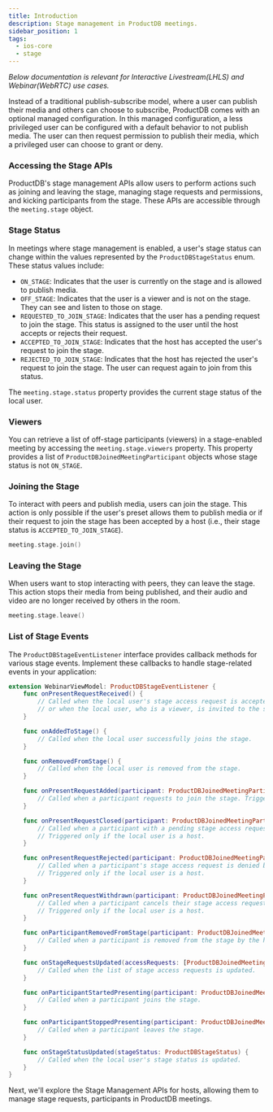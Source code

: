 ```yaml
---
title: Introduction
description: Stage management in ProductDB meetings.
sidebar_position: 1
tags:
  - ios-core
  - stage
---
```


_Below documentation is relevant for Interactive Livestream(LHLS) and Webinar(WebRTC) use cases._

Instead of a traditional publish-subscribe model, where a user can publish their media and others can choose to subscribe, ProductDB
comes with an optional managed configuration. In this managed configuration, a less privileged user can be configured with a
default behavior to not publish media. The user can then request permission to publish their media, which a privileged user can
choose to grant or deny.

### Accessing the Stage APIs

ProductDB's stage management APIs allow users to perform actions such as joining and leaving the stage, managing stage requests and
permissions, and kicking participants from the stage. These APIs are accessible through the `meeting.stage` object.

### Stage Status

In meetings where stage management is enabled, a user's stage status can change within the values represented by the `ProductDBStageStatus`
enum. These status values include:

- `ON_STAGE`: Indicates that the user is currently on the stage and is allowed to publish media.
- `OFF_STAGE`: Indicates that the user is a viewer and is not on the stage. They can see and listen to those on stage.
- `REQUESTED_TO_JOIN_STAGE`: Indicates that the user has a pending request to join the stage. This status is assigned to the user
  until the host accepts or rejects their request.
- `ACCEPTED_TO_JOIN_STAGE`: Indicates that the host has accepted the user's request to join the stage.
- `REJECTED_TO_JOIN_STAGE`: Indicates that the host has rejected the user's request to join the stage. The user can request again
  to join from this status.

The `meeting.stage.status` property provides the current stage status of the local user.

### Viewers

You can retrieve a list of off-stage participants (viewers) in a stage-enabled meeting by accessing the `meeting.stage.viewers`
property. This property provides a list of `ProductDBJoinedMeetingParticipant` objects whose stage status is not `ON_STAGE`.

### Joining the Stage

To interact with peers and publish media, users can join the stage. This action is only possible if the user's preset allows them
to publish media or if their request to join the stage has been accepted by a host (i.e., their stage status is `ACCEPTED_TO_JOIN_STAGE`).

```swift
meeting.stage.join()
```

### Leaving the Stage

When users want to stop interacting with peers, they can leave the stage. This action stops their media from being published,
and their audio and video are no longer received by others in the room.

```swift
meeting.stage.leave()
```

### List of Stage Events

The `ProductDBStageEventListener` interface provides callback methods for various stage events. Implement these callbacks to handle
stage-related events in your application:

```swift
extension WebinarViewModel: ProductDBStageEventListener {
    func onPresentRequestReceived() {
        // Called when the local user's stage access request is accepted by the host,
        // or when the local user, who is a viewer, is invited to the stage by the host.
    }

    func onAddedToStage() {
        // Called when the local user successfully joins the stage.
    }

    func onRemovedFromStage() {
        // Called when the local user is removed from the stage.
    }

    func onPresentRequestAdded(participant: ProductDBJoinedMeetingParticipant) {
        // Called when a participant requests to join the stage. Triggered only if the local user is a host.
    }

    func onPresentRequestClosed(participant: ProductDBJoinedMeetingParticipant) {
        // Called when a participant with a pending stage access request leaves the meeting.
        // Triggered only if the local user is a host.
    }

    func onPresentRequestRejected(participant: ProductDBJoinedMeetingParticipant) {
        // Called when a participant's stage access request is denied by the host.
        // Triggered only if the local user is a host.
    }

    func onPresentRequestWithdrawn(participant: ProductDBJoinedMeetingParticipant) {
        // Called when a participant cancels their stage access request.
        // Triggered only if the local user is a host.
    }

    func onParticipantRemovedFromStage(participant: ProductDBJoinedMeetingParticipant) {
        // Called when a participant is removed from the stage by the host.
    }

    func onStageRequestsUpdated(accessRequests: [ProductDBJoinedMeetingParticipant]) {
        // Called when the list of stage access requests is updated.
    }

    func onParticipantStartedPresenting(participant: ProductDBJoinedMeetingParticipant) {
        // Called when a participant joins the stage.
    }

    func onParticipantStoppedPresenting(participant: ProductDBJoinedMeetingParticipant) {
        // Called when a participant leaves the stage.
    }

    func onStageStatusUpdated(stageStatus: ProductDBStageStatus) {
        // Called when the local user's stage status is updated.
    }
}
```

Next, we'll explore the Stage Management APIs for hosts, allowing them to manage stage requests, participants in ProductDB meetings.

<head>
  <title>iOS Core Stage Introduction</title>
</head>
